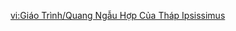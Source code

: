 {{Tutorial
|title    = The Tower of Ipsissimus's Optical Couplers
|subtitle = Gameplay Tutorial
|type     = Adventure
|icon     = Icon Tutorial Combat.png
|about    = Savior's Wake (Quest)
|text1    = This tower contains highly specialized active machines and Eliphas Beam Emitters. The roofs of some floors will contain {{color|help|beam-emitting assemblies}} that you can {{color|help|turn}} using the corresponding mechanical valves.
|image1   = Tutorial The Tower of Ipsissimus's Optical Couplers 1.png
|text2    = The matching item to this is a specially designed beam receptor. As the name suggests, it will only be activated after it {{color|help|absorbs a beam}}.
|image2   = Tutorial The Tower of Ipsissimus's Optical Couplers 2.png
|text3    = The wheeled assembly carrying the custom beam emitter can use mechanical means to adjust its {{color|help|horizontal position}}.
|image3   = Tutorial The Tower of Ipsissimus's Optical Couplers 3.png
|sort     = 6299
}}

[[vi:Giáo Trình/Quang Ngẫu Hợp Của Tháp Ipsissimus]]